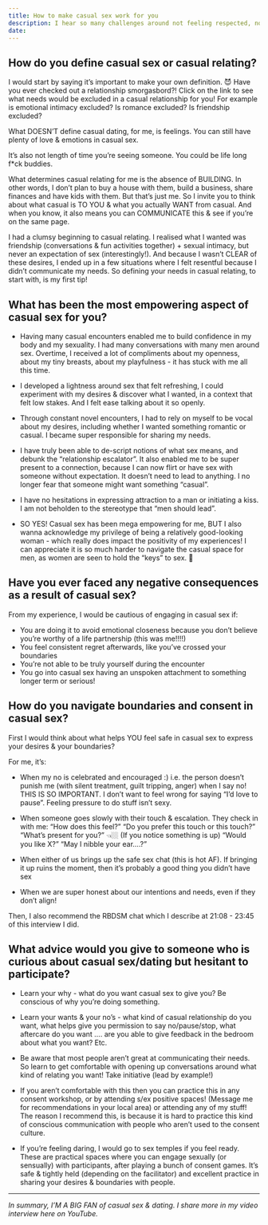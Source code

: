 ```yaml
---
title: How to make casual sex work for you
description: I hear so many challenges around not feeling respected, not knowing how to be clear about your casual interest, fear of getting “emotionally involved” and complicating things or fear of coming across as creepy so you avoid expressing interest.
date:
---
```


## How do you define casual sex or casual relating?

I would start by saying it’s important to make your own definition. 😈 Have you ever checked out a relationship smorgasbord?! Click on the link to see what needs would be excluded in a casual relationship for you! For example is emotional intimacy excluded? Is romance excluded? Is friendship excluded?

What DOESN’T define casual dating, for me, is feelings. You can still have plenty of love & emotions in casual sex.

It’s also not length of time you’re seeing someone. You could be life long f*ck buddies.

What determines casual relating for me is the absence of BUILDING. In other words, I don’t plan to buy a house with them, build a business, share finances and have kids with them. But that’s just me. So I invite you to think about what casual is TO YOU & what you actually WANT from casual. And when you know, it also means you can COMMUNICATE this & see if you’re on the same page.

I had a clumsy beginning to casual relating. I realised what I wanted was friendship (conversations & fun activities together) +  sexual intimacy, but never an expectation of sex (interestingly!). And because I wasn’t CLEAR of these desires, I ended up in a few situations where I felt resentful because I didn’t communicate my needs. So defining your needs in casual relating, to start with, is my first tip!

## What has been the most empowering aspect of casual sex for you?

- Having many casual encounters enabled me to build confidence in my body and my sexuality. I had many conversations with many men around sex. Overtime, I received a lot of compliments about my openness, about my tiny breasts, about my playfulness - it has stuck with me all this time.

- I developed a lightness around sex that felt refreshing, I could experiment with my desires & discover what I wanted, in a context that felt low stakes. And I felt ease talking about it so openly.

- Through constant novel encounters, I had to rely on myself to be vocal about my desires, including whether I wanted something romantic or casual. I became super responsible for sharing my needs.

- I have truly been able to de-script notions of what sex means, and debunk the “relationship escalator”. It also enabled me to be super present to a connection, because I can now flirt or have sex with someone without expectation. It doesn’t need to lead to anything. I no longer fear that someone might want something “casual”.

- I have no hesitations in expressing attraction to a man or initiating a kiss. I am not beholden to the stereotype that “men should lead”.

- SO YES! Casual sex has been mega empowering for me, BUT I also wanna acknowledge my privilege of being a relatively good-looking woman - which really does impact the positivity of my experiences! I can appreciate it is so much harder to navigate the casual space for men, as women are seen to hold the “keys” to sex. 🔑

## Have you ever faced any negative consequences as a result of casual sex?

From my experience, I would be cautious of engaging in casual sex if:

- You are doing it to avoid emotional closeness because you don’t believe you’re worthy of a life partnership (this was me!!!!)
- You feel consistent regret afterwards, like you’ve crossed your boundaries
- You’re not able to be truly yourself during the encounter
- You go into casual sex having an unspoken attachment to something longer term or serious!

## How do you navigate boundaries and consent in casual sex?

First I would think about what helps YOU feel safe in casual sex to express your desires & your boundaries?

For me, it’s:

- When my no is celebrated and encouraged :) i.e. the person doesn’t punish me (with silent treatment, guilt tripping, anger) when I say no! THIS IS SO IMPORTANT. I don’t want to feel wrong for saying “I’d love to pause”.  Feeling pressure to do stuff isn’t sexy.

- When someone goes slowly with their touch & escalation. They check in with me: “How does this feel?” “Do you prefer this touch or this touch?” “What’s present for you?” 👈🏼 (If you notice something is up)  “Would you like X?” “May I nibble your ear….?”

- When either of us brings up the safe sex chat (this is hot AF). If bringing it up ruins the moment, then it’s probably a good thing you didn’t have sex

- When we are super honest about our intentions and needs, even if they don’t align!

Then, I also recommend the RBDSM chat which I describe at 21:08 - 23:45 of this interview I did.

## What advice would you give to someone who is curious about casual sex/dating but hesitant to participate?

- Learn your why - what do you want casual sex to give you? Be conscious of why you’re doing something.

- Learn your wants & your no’s - what kind of casual relationship do you want, what helps give you permission to say no/pause/stop, what aftercare do you want …. are you able to give feedback in the bedroom about what you want? Etc.

- Be aware that most people aren’t great at communicating their needs. So learn to get comfortable with opening up conversations around what kind of relating you want! Take initiative (lead by example!)

- If you aren’t comfortable with this then you can practice this in any consent workshop, or by attending s/ex positive spaces! (Message me for recommendations in your local area) or attending any of my stuff! The reason I recommend this, is because it is hard to practice this kind of conscious communication with people who aren’t used to the consent culture.

- If you’re feeling daring, I would go to sex temples if you feel ready. These are practical spaces where you can engage sexually (or sensually) with participants, after playing a bunch of consent games. It’s safe & tightly held (depending on the facilitator) and excellent practice in sharing your desires & boundaries with people.

---

*In summary, I’M A BIG FAN of casual sex & dating. I share more in my video interview here on YouTube.*
